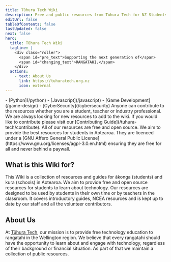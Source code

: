 ```yaml
---
title: Tūhura Tech Wiki
description: Free and public resources from Tūhura Tech for NZ Students.
editUrl: false
tableOfContents: false
lastUpdated: false
next: false
hero:
  title: Tūhura Tech Wiki
  tagline: |
    <div class="roller">
      <span id="pre_text">Supporting the next generation of</span>
      <span id="changing_text">RANGATAHI.</span>
    </div>
  actions:
    - text: About Us
      link: https://tuhuratech.org.nz
      icon: external
---
```



<CardGrid>
  <ListCard title="Learn" icon="open-book">
    - [Python](/python)
    - [Javascript](/javascript)
    - [Game Development](/game-design)
    - [CyberSecurity](/cybersecurity)
  </ListCard>

  <Card title="Contribute" icon="star">
    Anyone can contribute to the resources whether you are a student, teacher or industry professional. We are always looking for new resources to add to the wiki. If you would like to contribute please visit our [Contributing Guide](/tuhura-tech/contribute).
  </Card>

  <SplitCard title="Open Source, Industry Standards, For You" icon="rocket">
    All of our resources are free and open source. We aim to provide the best resources for students in Aotearoa. They are licenced under a [GNU Affero General Public License](https://www.gnu.org/licenses/agpl-3.0.en.html) ensuring they are free for all and never behind a paywall.
  </SplitCard>
</CardGrid>

## What is this Wiki for?

This Wiki is a collection of resources and guides for ākonga (students) and kura (schools) in Aotearoa. We aim to provide free and open source resources for students to learn about technology. Our resources are designed to be used by students in their own time or by teachers in the classroom. It covers introductory guides, NCEA resources and is kept up to date by our staff and all the volunteer contributors.

## About Us

At [Tūhura Tech](https://tuhuratech.org.nz), our mission is to provide free technology education to rangatahi in the Wellington region. We believe that every rangatahi should have the opportunity to learn about and engage with technology, regardless of their background or financial situation. As part of that we maintain a collection of public resources.

<ScriptWorkaround />